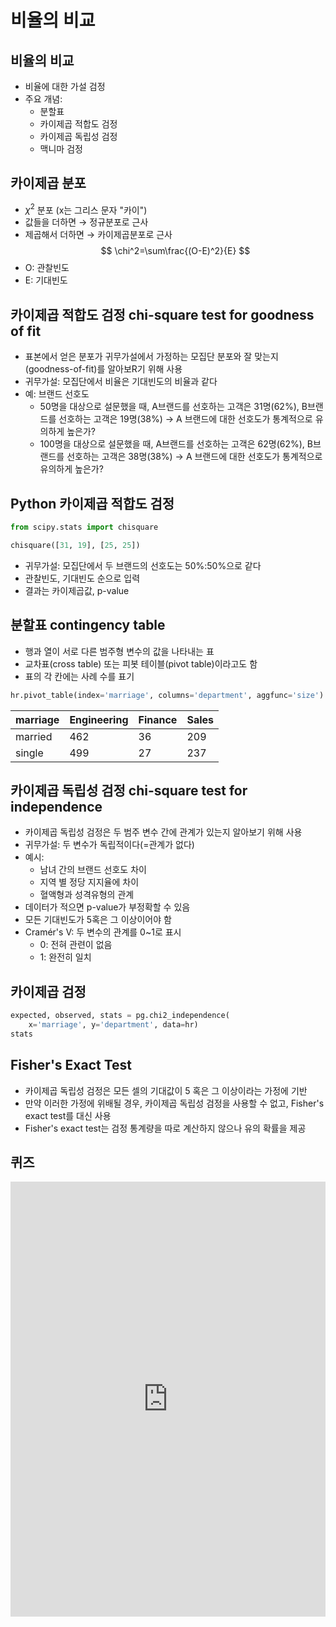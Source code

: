 # 비율의 비교 

## 비율의 비교 
* 비율에 대한 가설 검정 
* 주요 개념:
    * 분할표 
    * 카이제곱 적합도 검정 
    * 카이제곱 독립성 검정 
    * 맥니마 검정 

## 카이제곱 분포 
* $\chi^{2}$ 분포 (x는 그리스 문자 "카이") 
* 값들을 더하면 → 정규분포로 근사 
* 제곱해서 더하면 → 카이제곱분포로 근사 
$$
\chi^2=\sum\frac{(O-E)^2}{E}
$$
* O: 관찰빈도 
* E: 기대빈도 



## 카이제곱 적합도 검정 chi-square test for goodness of fit 
* 표본에서 얻은 분포가 귀무가설에서 가정하는 모집단 분포와 잘 맞는지(goodness-of-fit)를 알아보R기 위해 사용 
* 귀무가설: 모집단에서 비율은 기대빈도의 비율과 같다 
* 예: 브랜드 선호도
    * 50명을 대상으로 설문했을 때, A브랜드를 선호하는 고객은 31명(62%), B브랜드를 선호하는 고객은 19명(38%) → A 브랜드에 대한 선호도가 통계적으로 유의하게 높은가? 
    * 100명을 대상으로 설문했을 때, A브랜드를 선호하는 고객은 62명(62%), B브랜드를 선호하는 고객은 38명(38%) → A 브랜드에 대한 선호도가 통계적으로 유의하게 높은가? 

## Python 카이제곱 적합도 검정 
```python
from scipy.stats import chisquare

chisquare([31, 19], [25, 25])
```
* 귀무가설: 모집단에서 두 브랜드의 선호도는 50%:50%으로 같다 
* 관찰빈도, 기대빈도 순으로 입력 
* 결과는 카이제곱값, p-value 

## 분할표 contingency table 
* 행과 열이 서로 다른 범주형 변수의 값을 나타내는 표 
* 교차표(cross table) 또는 피봇 테이블(pivot table)이라고도 함 
* 표의 각 칸에는 사례 수를 표기 

```python
hr.pivot_table(index='marriage', columns='department', aggfunc='size')
```


| marriage | Engineering | Finance | Sales |
|---|---|---|---|
| married | 462 | 36 | 209 |
| single | 499 | 27 | 237 |


## 카이제곱 독립성 검정 chi-square test for independence 
* 카이제곱 독립성 검정은 두 범주 변수 간에 관계가 있는지 알아보기 위해 사용 
* 귀무가설: 두 변수가 독립적이다(=관계가 없다) 
* 예시:
    * 남녀 간의 브랜드 선호도 차이 
    * 지역 별 정당 지지율에 차이 
    * 혈액형과 성격유형의 관계 
* 데이터가 적으면 p-value가 부정확할 수 있음 
* 모든 기대빈도가 5혹은 그 이상이어야 함 
* Cramér's V: 두 변수의 관계를 0~1로 표시 
    * 0: 전혀 관련이 없음 
    * 1: 완전히 일치 

## 카이제곱 검정 
```python
expected, observed, stats = pg.chi2_independence(
    x='marriage', y='department', data=hr)
stats
```


## Fisher's Exact Test 
* 카이제곱 독립성 검정은 모든 셀의 기대값이 5 혹은 그 이상이라는 가정에 기반 
* 만약 이러한 가정에 위배될 경우, 카이제곱 독립성 검정을 사용할 수 없고, Fisher's exact test를 대신 사용 
* Fisher's exact test는 검정 통계량을 따로 계산하지 않으나 유의 확률을 제공 

## 퀴즈

<iframe src="https://tally.so/embed/wLdDGz?alignLeft=1&hideTitle=1&transparentBackground=1&dynamicHeight=1" loading="lazy" width="100%" height="696" frameborder="0" marginheight="0" marginwidth="0" title="[통계]  카이제곱 검정"></iframe>